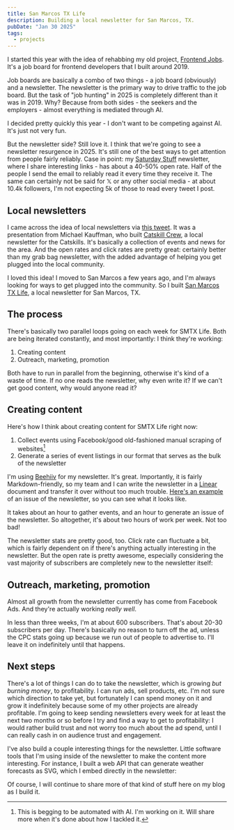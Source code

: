 ```yaml
---
title: San Marcos TX Life
description: Building a local newsletter for San Marcos, TX.
pubDate: "Jan 30 2025"
tags:
  - projects
---
```


I started this year with the idea of rehabbing my old project, [Frontend Jobs](https://getfrontendjobs.com). It's a job board for frontend developers that I built around 2019.

Job boards are basically a combo of two things - a job board (obviously) and a newsletter. The newsletter is the primary way to drive traffic to the job board. But the task of "job hunting" in 2025 is completely different than it was in 2019. Why? Because from both sides - the seekers and the employers - almost everything is mediated through AI.

I decided pretty quickly this year - I don't want to be competing against AI. It's just not very fun. 

But the newsletter side? Still love it. I think that we're going to see a newsletter resurgence in 2025. It's still one of the best ways to get attention from people fairly reliably. Case in point: my [Saturday Stuff](https://www.saturdaystuff.com) newsletter, where I share interesting links - has about a 40-50% open rate. Half of the people I send the email to reliably read it every time they receive it. The same can certainly not be said for 𝕏 or any other social media - at about 10.4k followers, I'm not expecting 5k of those to read every tweet I post.

## Local newsletters

I came across the idea of local newsletters via [this tweet](https://x.com/MikeyPesto/status/1866546385052454939). It was a presentation from Michael Kauffman, who built [Catskill Crew](https://catskillcrew.beehiiv.com), a local newsletter for the Catskills. It's basically a collection of events and news for the area. And the open rates and click rates are pretty great: certainly better than my grab bag newsletter, with the added advantage of helping you get plugged into the local community.

I loved this idea! I moved to San Marcos a few years ago, and I'm always looking for ways to get plugged into the community. So I built [San Marcos TX Life](https://www.sanmarcostxlife.com), a local newsletter for San Marcos, TX.

## The process

There's basically two parallel loops going on each week for SMTX Life. Both are being iterated constantly, and most importantly: I think they're working:

1. Creating content
2. Outreach, marketing, promotion

Both have to run in parallel from the beginning, otherwise it's kind of a waste of time. If no one reads the newsletter, why even write it? If we can't get good content, why would anyone read it?

## Creating content

Here's how I think about creating content for SMTX Life right now:

1. Collect events using Facebook/good old-fashioned manual scraping of websites[^1]
2. Generate a series of event listings in our format that serves as the bulk of the newsletter

I'm using [Beehiiv](https://beehiiv.com) for my newsletter. It's great. Importantly, it is fairly Markdown-friendly, so my team and I can write the newsletter in a [Linear](/linear-switch) document and transfer it over without too much trouble. [Here's an example](https://smtxlife.com/p/san-marcos-tx-life-newsletter-c5bb94cbf3e9c2ec) of an issue of the newsletter, so you can see what it looks like.

It takes about an hour to gather events, and an hour to generate an issue of the newsletter. So altogether, it's about two hours of work per week. Not too bad!

The newsletter stats are pretty good, too. Click rate can fluctuate a bit, which is fairly dependent on if there's anything actually interesting in the newsletter. But the open rate is pretty awesome, especially considering the vast majority of subscribers are completely new to the newsletter itself:

<Tweet id="https://x.com/kristianf_/status/1883702090251591877" theme="dark" />

[^1]: This is begging to be automated with AI. I'm working on it. Will share more when it's done about how I tackled it.

## Outreach, marketing, promotion

Almost all growth from the newsletter currently has come from Facebook Ads. And they're actually working _really well_. 

<Tweet id="https://x.com/kristianf_/status/1881741071585263785" theme="dark" />

In less than three weeks, I'm at about 600 subscribers. That's about 20-30 subscribers per day. There's basically no reason to turn off the ad, unless the CPC stats going up because we run out of people to advertise to. I'll leave it on indefinitely until that happens.

## Next steps

There's a lot of things I can do to take the newsletter, which is growing _but burning money_, to profitability. I can run ads, sell products, etc. I'm not sure which direction to take yet, but fortunately I can spend money on it and grow it indefinitely because some of my other projects are already profitable. I'm going to keep sending newsletters every week for at least the next two months or so before I try and find a way to get to profitability: I would rather build trust and not worry too much about the ad spend, until I can really cash in on audience trust and engagement.

I've also build a couple interesting things for the newsletter. Little software tools that I'm using inside of the newsletter to make the content more interesting. For instance, I built a web API that can generate weather forecasts as SVG, which I embed directly in the newsletter:

<Tweet id="https://x.com/kristianf_/status/1883190888350003209" theme="dark" />

Of course, I will continue to share more of that kind of stuff here on my blog as I build it. 

